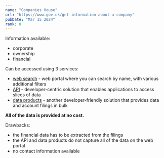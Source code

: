 ```yaml
---
name: "Companies House"
url: "https://www.gov.uk/get-information-about-a-company"
pubDate: "Mar 15 2024"
rank: 0
---
```


Information available:

- corporate
- ownership
- financial

Can be accessed using 3 services:

- [web search](https://find-and-update.company-information.service.gov.uk/) - web portal where you can search by name, with various additional filters
- [API](https://developer.company-information.service.gov.uk/) - developer-centric solution that enables applications to access slices of data
- [data products](https://www.gov.uk/guidance/companies-house-data-products) - another developer-friendly solution that provides data and account filings in bulk

**All of the data is provided at no cost.**

Drawbacks:

- the financial data has to be extracted from the filings
- the API and data products do not capture all of the data on the web portal
- no contact information available
